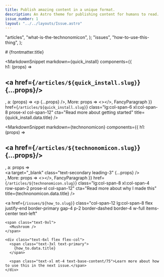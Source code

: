 ```yaml
---
title: Publish amazing content in a unique format.
description: An Astro theme for publishing content for humans to read.
issue_number: 1
layout: "../../layouts/Issue.astro"
---
```



  "articles",
  "what-is-the-technonomicon",
);
  "issues",
  "how-to-use-this-thing",
);

<div
  class="grid grid-cols-12 gap-y-8 lg:gap-4 xl:gap-16 md:px-10 px-2 text-justify"
>
  <div class="col-span-10 text-3xl lg:text-9xl text-left">
    # {frontmatter.title}
  </div>

  <div class="col-span-2">
    <AstroLogo />
  </div>

  <MarkdownSnippet
    markdown={quick_install}
    components={{    
      h1: (props) => <h2 class="text-primary text-5xl text-left" ><a href={`/articles/${quick_install.slug}`}  {...props}/></h2>,
      a: (props) => <p {...props} />,
      More: props => <></>,
      FancyParagraph
    }}
    href={`/articles/${quick_install.slug}`}
    class="lg:col-span-6 xl:col-span-8 prose-xl col-span-12"
    cta="Read more about getting started"
    title={quick_install.data.title}
  />

  <MarkdownSnippet
    markdown={technonomicon}
    components={{
      h1: (props) => <h2 class="text-primary text-4xl text-left" ><a href={`/articles/${technonomicon.slug}`}  {...props}/></h2>,
      a: props => <div class="border-l text-sm pl-2 border-secondary"><a target="_blank" class="text-secondary leading-3" {...props} /></div>,
      More: props => <></>,
      FancyParagraph
    }}
    href={`/articles/${technonomicon.slug}`}
    class="lg:col-span-8 xl:col-span-4 row-span-2 prose-xl col-span-12"
    cta="Read more about why I made this"
    title={technonomicon.data.title}
  />

  <a
    href={`/issues/${how_to.slug}`}
    class="col-span-12 lg:col-span-8 flex justify-end border-primary gap-4 p-2 border-dashed border-4 w-full items-center text-left"
  >
    <span class="text-9xl">
      <Mushroom />
    </span>

    <div class="text-6xl flex flex-col">
      <span class="text-3xl text-primary">
        {how_to.data.title}
      </span>

      <span class="text-xl mt-4 text-base-content/75">Learn more about how to use this in the next issue.</span>
    </div>
  </a>
</div>
